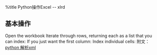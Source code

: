 %title Python操作Excel -- xlrd
== 基本操作 ==
Open the workbook
{{{class="brush:python"
import xlrd
wb = xlrd.open_workbook('myworkbook.xls')
Check the sheet names
wb.sheet_names()
Get the first sheet either by index or by name
sh = wb.sheet_by_index(0)
sh = wb.sheet_by_name(u'Sheet1')
}}}
Iterate through rows, returning each as a list that you can index:
{{{class="brush:python"
for rownum in range(sh.nrows):
    print sh.row_values(rownum)
}}}
If you just want the first column:
{{{class="brush:python"
first_column = sh.col_values(0)
}}}
Index individual cells:
{{{class="brush:python"
cell_A1 = sh.cell(0,0).value
cell_C4 = sh.cell(rowx=3,colx=2).value
}}}
附文：[[http://home.cnblogs.com/wz/my/1.html|python 解析xml]]
